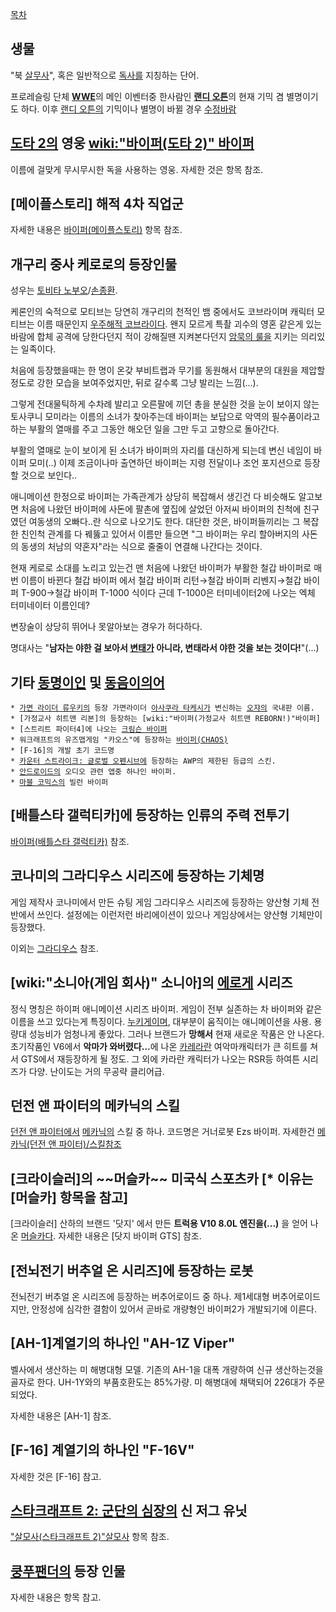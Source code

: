 [[목차]]

== 생물 ==
"북 [[살무사]]", 혹은 일반적으로 [[독사]]를 지칭하는 단어.

프로레슬링 단체 '''[[WWE]]'''의 메인 이벤터중 한사람인 '''[[랜디 오튼]]'''의 현재 기믹 겸 별명이기도 하다. 이후 [[랜디 오튼]]의 기믹이나 별명이 바뀔 경우 [[수정바람]]  

== [[도타 2]]의 영웅 [[wiki:"바이퍼(도타 2)" 바이퍼]] ==
이름에 걸맞게 무시무시한 독을 사용하는 영웅. 자세한 것은 항목 참조.

== [메이플스토리] 해적 4차 직업군 ==
자세한 내용은 [[바이퍼(메이플스토리)]] 항목 참조.

== 개구리 중사 케로로의 등장인물 ==
성우는 [[토비타 노부오]]/[[손종환]].

케론인의 숙적으로 모티브는 당연히 개구리의 천적인 뱀 중에서도 코브라이며 캐릭터 모티브는 이름 때문인지 [[우주해적 코브라]]이다. 왠지 모르게 특촬 괴수의 영혼 같은게 있는 바람에 합체 공격에 당한다던지 적이 강해질땐 지켜본다던지 [[암묵의 룰]]을 지키는 의리있는 일족이다.

처음에 등장했을때는 한 명이 온갖 부비트랩과 무기를 동원해서 대부분의 대원을 제압할 정도로 강한 모습을 보여주었지만, 뒤로 갈수록 그냥 발리는 느낌(...).

그렇게 전대물틱하게 수차례 발리고 오른팔에 끼던 총을 분실한 것을 눈이 보이지 않는 토사쿠니 모미라는 이름의 소녀가 찾아주는데 바이퍼는 보답으로 악역의 필수품이라고 하는 부활의 열매를 주고 그동안 해오던 일을 그만 두고 고향으로 돌아간다. 

부활의 열매로 눈이 보이게 된 소녀가 바이퍼의 자리를 대신하게 되는데 변신 네임이 바이퍼 모미(..) 이제 조금이나마 출연하던 바이퍼는 지령 전달이나 조언 포지션으로 등장할 것으로 보인다..

애니메이션 한정으로 바이퍼는 가족관계가 상당히 복잡해서 생긴건 다 비슷해도 알고보면 처음에 나왔던 바이퍼에 사돈에 팔촌에 옆집에 살었던 아저씨 바이퍼의 친척에 친구였던 여동생의 오빠다..란 식으로 나오기도 한다. 대단한 것은, 바이퍼들끼리는 그 복잡한 친인척 관계를 다 꿰뚫고 있어서 이름만 들으면 "그 바이퍼는 우리 할아버지의 사돈의 동생의 처남의 약혼자"라는 식으로 줄줄이 연결해 나간다는 것이다.

현재 케로로 소대를 노리고 있는건 맨 처음에 나왔던 바이퍼가 부활한 철갑 바이퍼로 매번 이름이 바뀐다 철갑 바이퍼 에서 철갑 바이퍼 리턴→철갑 바이퍼 리벤지→철갑 바이퍼 T-900→철갑 바이퍼 T-1000 식이다 근데 T-1000은 터미네이터2에 나오는 엑체 터미네이터 이름인데?

변장술이 상당히 뛰어나 못알아보는 경우가 허다하다.

명대사는 "'''남자는 야한 걸 보아서 [[변태]]가 아니라, 변태라서 야한 것을 보는 것이다!'''"(...)

== 기타 [[동명이인]] 및 [[동음이의어]] ==
 * [[가면 라이더 류우키]]의 등장 가면라이더 [[아사쿠라 타케시]]가 변신하는 [[오쟈]]의 국내판 이름.
 * [가정교사 히트맨 리본]의 등장하는 [wiki:"바이퍼(가정교사 히트맨 REBORN!)"바이퍼]
 * [스트리트 파이터4]에 나오는 [[크림슨 바이퍼]]
 * 워크래프트의 유즈맵게임 "카오스"에 등장하는 [[바이퍼(CHAOS)]]
 * [F-16]의 개발 초기 코드명
 * [[카운터 스트라이크: 글로벌 오펜시브]]에 등장하는 AWP의 제한된 등급의 스킨.
 * [[안드로이드(운영체제)|안드로이드]]의 오디오 관련 앱중 하나인 바이퍼.
 * [[마블 코믹스]]의 빌런 바이퍼
== [배틀스타 갤럭티카]에 등장하는 인류의 주력 전투기 ==
[[바이퍼(배틀스타 갤럭티카)]] 참조.

== 코나미의 그라디우스 시리즈에 등장하는 기체명 ==
게임 제작사 코나미에서 만든 슈팅 게임 그라디우스 시리즈에 등장하는 양산형 기체 전반에서 쓰인다. 설정에는 이런저런 바리에이션이 있으나 게임상에서는 양산형 기체만이 등장했다.

이외는 [[그라디우스]] 참조.

== [wiki:"소니아(게임 회사)" 소니아]의 [[에로게]] 시리즈 ==
정식 명칭은 하이퍼 애니메이션 시리즈 바이퍼. 게임이 전부 실존하는 차 바이퍼와 같은 이름을 쓰고 있다는게 특징이다. [[누키게]]이며, 대부분이 움직이는 애니메이션을 사용. 용량대 성능비가 엄청나게 좋았다. 그러나 브랜드가 '''망해서''' 현재 새로운 작품은 안 나온다. 초기작품인 V6에서 '''악마가 와버렸다...'''에 나온 [[카레라]]란 여악마캐릭터가 큰 히트를 쳐서 GTS에서 재등장하게 될 정도. 그 외에 카라란 캐릭터가 나오는 RSR등 하여튼 시리즈가 다양. 난이도는 거의 무공략 클리어급.

== 던전 앤 파이터의 메카닉의 스킬 ==
[[던전 앤 파이터]]에서 [[메카닉]]의 스킬 중 하나. 코드명은 거너로봇 Ezs 바이퍼. 자세한건 [[메카닉(던전 앤 파이터)/스킬]]참조

== [크라이슬러]의 ~~머슬카~~ 미국식 스포츠카 [* 이유는 [머슬카] 항목을 참고] ==
[크라이슬러] 산하의 브랜드 '닷지' 에서 만든 '''트럭용 V10 8.0L 엔진을(...) ''' 을 얻어 나온 [[머슬카]]다. 자세한 내용은 [닷지 바이퍼 GTS] 참조.

== [전뇌전기 버추얼 온 시리즈]에 등장하는 로봇 ==
전뇌전기 버추얼 온 시리즈에 등장하는 버추어로이드 중 하나. 제1세대형 버추어로이드지만, 안정성에 심각한 결함이 있어서 곧바로 개량형인 바이퍼2가 개발되기에 이른다.

== [AH-1]계열기의 하나인 "AH-1Z Viper" ==
벨사에서 생산하는 미 해병대형 모델. 기존의 AH-1을 대폭 개량하여 신규 생산하는것을 골자로 한다. UH-1Y와의 부품호환도는 85%가량. 미 해병대에 채택되어 226대가 주문되었다.

자세한 내용은 [AH-1] 참조.

== [F-16] 계열기의 하나인 "F-16V" ==
자세한 것은 [F-16] 참고.

== [[스타크래프트 2: 군단의 심장]]의 신 저그 유닛 ==
[["살모사(스타크래프트 2)"살모사]] 항목 참조.

== [[쿵푸팬더]]의 등장 인물 ==
자세한 내용은 항목 참고.


